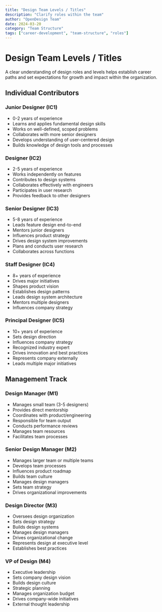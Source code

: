```yaml
---
title: "Design Team Levels / Titles"
description: "Clarify roles within the team"
author: "OpenDesign Team"
date: 2024-03-20
category: "Team Structure"
tags: ["career-development", "team-structure", "roles"]
---
```


# Design Team Levels / Titles

<div class="bg-[#f6f8fa] border border-[#e5e7eb] rounded-lg p-6 my-8">
  <p class="text-[17px] leading-7 text-[#1a1f36]">
    A clear understanding of design roles and levels helps establish career paths and set expectations for growth and impact within the organization.
  </p>
</div>

## Individual Contributors

<div class="grid gap-6">
  <div class="bg-white rounded-lg border border-gray-200 p-6">
    <h3 class="text-[15px] font-semibold text-[#1a1f36] mb-2">Junior Designer (IC1)</h3>
    <ul class="list-disc pl-4 space-y-1 text-[14px] text-[#425466]">
      <li>0-2 years of experience</li>
      <li>Learns and applies fundamental design skills</li>
      <li>Works on well-defined, scoped problems</li>
      <li>Collaborates with more senior designers</li>
      <li>Develops understanding of user-centered design</li>
      <li>Builds knowledge of design tools and processes</li>
    </ul>
  </div>

  <div class="bg-white rounded-lg border border-gray-200 p-6">
    <h3 class="text-[15px] font-semibold text-[#1a1f36] mb-2">Designer (IC2)</h3>
    <ul class="list-disc pl-4 space-y-1 text-[14px] text-[#425466]">
      <li>2-5 years of experience</li>
      <li>Works independently on features</li>
      <li>Contributes to design systems</li>
      <li>Collaborates effectively with engineers</li>
      <li>Participates in user research</li>
      <li>Provides feedback to other designers</li>
    </ul>
  </div>

  <div class="bg-white rounded-lg border border-gray-200 p-6">
    <h3 class="text-[15px] font-semibold text-[#1a1f36] mb-2">Senior Designer (IC3)</h3>
    <ul class="list-disc pl-4 space-y-1 text-[14px] text-[#425466]">
      <li>5-8 years of experience</li>
      <li>Leads feature design end-to-end</li>
      <li>Mentors junior designers</li>
      <li>Influences product strategy</li>
      <li>Drives design system improvements</li>
      <li>Plans and conducts user research</li>
      <li>Collaborates across functions</li>
    </ul>
  </div>

  <div class="bg-white rounded-lg border border-gray-200 p-6">
    <h3 class="text-[15px] font-semibold text-[#1a1f36] mb-2">Staff Designer (IC4)</h3>
    <ul class="list-disc pl-4 space-y-1 text-[14px] text-[#425466]">
      <li>8+ years of experience</li>
      <li>Drives major initiatives</li>
      <li>Shapes product vision</li>
      <li>Establishes design patterns</li>
      <li>Leads design system architecture</li>
      <li>Mentors multiple designers</li>
      <li>Influences company strategy</li>
    </ul>
  </div>

  <div class="bg-white rounded-lg border border-gray-200 p-6">
    <h3 class="text-[15px] font-semibold text-[#1a1f36] mb-2">Principal Designer (IC5)</h3>
    <ul class="list-disc pl-4 space-y-1 text-[14px] text-[#425466]">
      <li>10+ years of experience</li>
      <li>Sets design direction</li>
      <li>Influences company strategy</li>
      <li>Recognized industry expert</li>
      <li>Drives innovation and best practices</li>
      <li>Represents company externally</li>
      <li>Leads multiple major initiatives</li>
    </ul>
  </div>
</div>

## Management Track

<div class="grid gap-6">
  <div class="bg-white rounded-lg border border-gray-200 p-6">
    <h3 class="text-[15px] font-semibold text-[#1a1f36] mb-2">Design Manager (M1)</h3>
    <ul class="list-disc pl-4 space-y-1 text-[14px] text-[#425466]">
      <li>Manages small team (3-5 designers)</li>
      <li>Provides direct mentorship</li>
      <li>Coordinates with product/engineering</li>
      <li>Responsible for team output</li>
      <li>Conducts performance reviews</li>
      <li>Manages team resources</li>
      <li>Facilitates team processes</li>
    </ul>
  </div>

  <div class="bg-white rounded-lg border border-gray-200 p-6">
    <h3 class="text-[15px] font-semibold text-[#1a1f36] mb-2">Senior Design Manager (M2)</h3>
    <ul class="list-disc pl-4 space-y-1 text-[14px] text-[#425466]">
      <li>Manages larger team or multiple teams</li>
      <li>Develops team processes</li>
      <li>Influences product roadmap</li>
      <li>Builds team culture</li>
      <li>Manages design managers</li>
      <li>Sets team strategy</li>
      <li>Drives organizational improvements</li>
    </ul>
  </div>

  <div class="bg-white rounded-lg border border-gray-200 p-6">
    <h3 class="text-[15px] font-semibold text-[#1a1f36] mb-2">Design Director (M3)</h3>
    <ul class="list-disc pl-4 space-y-1 text-[14px] text-[#425466]">
      <li>Oversees design organization</li>
      <li>Sets design strategy</li>
      <li>Builds design systems</li>
      <li>Manages design managers</li>
      <li>Drives organizational change</li>
      <li>Represents design at executive level</li>
      <li>Establishes best practices</li>
    </ul>
  </div>

  <div class="bg-white rounded-lg border border-gray-200 p-6">
    <h3 class="text-[15px] font-semibold text-[#1a1f36] mb-2">VP of Design (M4)</h3>
    <ul class="list-disc pl-4 space-y-1 text-[14px] text-[#425466]">
      <li>Executive leadership</li>
      <li>Sets company design vision</li>
      <li>Builds design culture</li>
      <li>Strategic planning</li>
      <li>Manages organization budget</li>
      <li>Drives company-wide initiatives</li>
      <li>External thought leadership</li>
    </ul>
  </div>
</div>